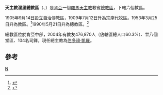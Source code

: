 {{Infobox Roman Catholic diocese
|Roman Catholic Diocese of = 天主教涅里總教區
|Latin name of diocese = Archidioecesis Nyeriensis
|image =Nyeri katedral.jpg|caption = 安慰之母主教座堂
|location = [[肯亞|肯亞]]
|territory =
|population =476,870
|rite = 拉丁禮
|patron =
|province =
|established = 1905年
|cathedral = [[安慰之母主教座堂_(涅里)|安慰之母主教座堂]]
|co-cathedral =
|leadership = 總主教
|website =
|教宗 =
|metropolitan = 伯多祿·凱羅
|ordinary = 
|coadjutor bishop =
|auxiliary =
}}

'''天主教涅里總教區'''（{{lang-la|Archidioecesis Nyeriensis}}、{{lang-sw|Jimbo Kuu la Nyeri}}）是[[肯亞|肯亞]]一個[[羅馬天主教|羅馬天主教]]教省[[總教區|總教區]]，下轄六個教區。

1905年9月14日設立自治傳教區，1909年7月12日升為宗座代牧區。1953年3月25日升為教區。<ref>{{cite journal
|journal=[[宗座公報|宗座公報]]
|publisher=梵蒂岡出版社
|date=1953年
|volume=45
|title=''Quemadmodum ad Nos''
|page=705
|url=http://www.vatican.va/archive/aas/documents/AAS%2045%20%5B1953%5D%20-%20ocr.pdf
|access-date=2013-05-27
|archive-date=2010-03-27
|archive-url=https://web.archive.org/web/20100327065805/http://www.vatican.va/archive/aas/documents/AAS%2045%20%5B1953%5D%20-%20ocr.pdf
|dead-url=no
}}</ref>1990年5月21日升為總教區。<ref>{{Cite web |url=http://www.vatican.va/holy_father/john_paul_ii/apost_constitutions/documents/hf_jp-ii_apc_19900521_nyeriensis_lt.html |title=升為總教區的宗座憲令 |access-date=2013-05-27 |archive-date=2014-05-17 |archive-url=https://web.archive.org/web/20140517001514/http://www.vatican.va/holy_father/john_paul_ii/apost_constitutions/documents/hf_jp-ii_apc_19900521_nyeriensis_lt.html |dead-url=no }}</ref>

總教區位於肯亞中部，2004年有教友476,870人（佔轄區總人口60.3%）、廿八個堂區、104名司鐸。現任總主教為[[伯多祿·凱羅|伯多祿·凱羅]]。

==參考==
{{reflist}}

{{肯亞天主教教區}}
[[Category:肯亞天主教教區|N]]